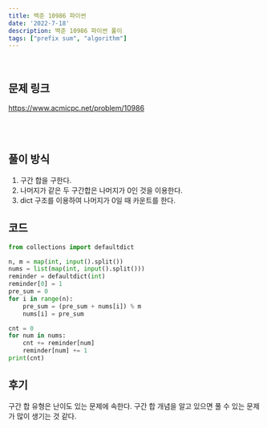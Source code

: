 ```yaml
---
title: 백준 10986 파이썬
date: '2022-7-18'
description: 백준 10986 파이썬 풀이
tags: ["prefix sum", "algorithm"]
---
```

<br/>

## 문제 링크

<a href="https://www.acmicpc.net/problem/10986" target="_blank">https://www.acmicpc.net/problem/10986</a>

<br/>
<br/>

## 풀이 방식

1. 구간 합을 구한다.
2. 나머지가 같은 두 구간합은 나머지가 0인 것을 이용한다.
3. dict 구조를 이용하여 나머지가 0일 때 카운트를 한다.

## 코드

```python
from collections import defaultdict

n, m = map(int, input().split())
nums = list(map(int, input().split()))
reminder = defaultdict(int)
reminder[0] = 1
pre_sum = 0
for i in range(n):
    pre_sum = (pre_sum + nums[i]) % m
    nums[i] = pre_sum

cnt = 0
for num in nums:
    cnt += reminder[num]
    reminder[num] += 1
print(cnt)
```

## 후기

구간 합 유형은 난이도 있는 문제에 속한다. 구간 합 개념을 알고 있으면 풀 수 있는 문제가 많이 생기는 것 같다.